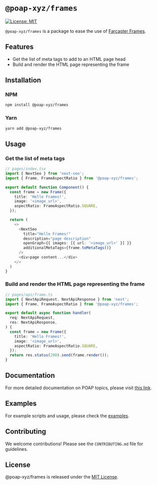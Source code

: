 # `@poap-xyz/frames`

[![License: MIT](https://img.shields.io/badge/License-MIT-green.svg)](https://opensource.org/licenses/MIT)

`@poap-xyz/frames` is a package to ease the use of [Farcaster Frames](https://docs.farcaster.xyz/learn/what-is-farcaster/frames).

## Features

- Get the list of meta tags to add to an HTML page head
- Build and render the HTML page representing the frame

## Installation

### NPM

```bash
npm install @poap-xyz/frames
```

### Yarn

```bash
yarn add @poap-xyz/frames
```

## Usage

### Get the list of meta tags

```typescript
// pages/index.tsx
import { NextSeo } from 'next-seo';
import { Frame, FrameAspectRatio } from '@poap-xyz/frames';

export default function Component() {
  const frame = new Frame({
    title: 'Hello Frames!',
    image: '<image_url>',
    aspectRatio: FrameAspectRatio.SQUARE,
  });

  return (
    <>
      <NextSeo
        title="Hello Frames!"
        description="page description"
        openGraph={{ images: [{ url: '<image_url>' }] }}
        additionalMetaTags={frame.toMetaTags()}
      />
      <div>page content...</div>
    </>
  )
}
```

### Build and render the HTML page representing the frame

```typescript
// pages/api/frame.ts
import { NextApiRequest, NextApiResponse } from 'next';
import { Frame, FrameAspectRatio } from '@poap-xyz/frames';

export default async function handler(
  req: NextApiRequest,
  res: NextApiResponse,
) {
  const frame = new Frame({
    title: 'Hello Frames!',
    image: '<image_url>',
    aspectRatio: FrameAspectRatio.SQUARE,
  });
  return res.status(200).send(frame.render());
}
```

## Documentation

For more detailed documentation on POAP topics, please visit [this link](https://documentation.poap.tech/docs).

## Examples

For example scripts and usage, please check the [examples](https://github.com/poap-xyz/poap.js/tree/main/examples).

## Contributing

We welcome contributions! Please see the `CONTRIBUTING.md` file for guidelines.

## License

@poap-xyz/frames is released under the [MIT License](https://opensource.org/licenses/MIT).
